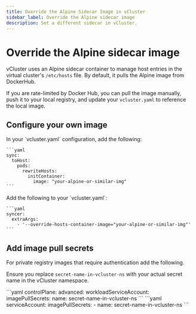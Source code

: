 ```yaml
---
title: Override the Alpine Sidecar Image in vCluster
sidebar_label: Override the Alpine sidecar image
description: Set a different sidecar in vCluster.
---
```



# Override the Alpine sidecar image

vCluster uses an Alpine sidecar container to manage host entries in the virtual cluster's `/etc/hosts` file. By default, it pulls the Alpine image from DockerHub.

If you are rate-limited by Docker Hub, you can pull the image manually, push it to your local registry, and update your `vcluster.yaml` to reference the local image.

## Configure your own image

<Tabs>
  <TabItem value="0.20" label="vCluster 0.20 and later" default>
    In your `vcluster.yaml` configuration, add the following:
    
    ```yaml
    sync:
      toHost:
        pods:
          rewriteHosts:
            initContainer:
              image: "your-alpine-or-similar-img"
    ```
  </TabItem>
  <TabItem value="0.19" label="vCluster 0.19 and earlier">
    Add the following to your `vcluster.yaml`:
    
    ```yaml
    syncer:
      extraArgs:
        - '--override-hosts-container-image="your-alpine-or-similar-img"'        
    ```
  </TabItem>
</Tabs>

## Add image pull secrets

For private registry images that require authentication add the following. 

Ensure you replace `secret-name-in-vcluster-ns` with your actual secret name in the vCluster namespace.

<Tabs>
  <TabItem value="0.20" label="vCluster 0.20 and later" default>
    ```yaml
    controlPlane:
      advanced:
        workloadServiceAccount:
          imagePullSecrets:
            name: secret-name-in-vcluster-ns
    ```
  </TabItem>
  <TabItem value="0.19" label="vCluster 0.19 and earlier">
    ```yaml
    serviceAccount:
      imagePullSecrets:
        - name: secret-name-in-vcluster-ns
    ```
  </TabItem>
</Tabs>

